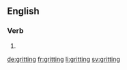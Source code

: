 ==English==

===Verb===
{{head|en}}

# {{present participle of|grit}}

[[de:gritting]]
[[fr:gritting]]
[[li:gritting]]
[[sv:gritting]]